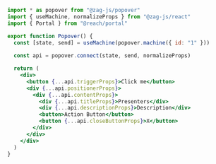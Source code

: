 ```jsx
import * as popover from "@zag-js/popover"
import { useMachine, normalizeProps } from "@zag-js/react"
import { Portal } from "@reach/portal"

export function Popover() {
  const [state, send] = useMachine(popover.machine({ id: "1" }))
  
  const api = popover.connect(state, send, normalizeProps)

  return (
    <div>
      <button {...api.triggerProps}>Click me</button>
      <div {...api.positionerProps}>
        <div {...api.contentProps}>
          <div {...api.titleProps}>Presenters</div>
          <div {...api.descriptionProps}>Description</div>
          <button>Action Button</button>
          <button {...api.closeButtonProps}>X</button>
        </div>
      </div>
    </div>
  )
}
```
